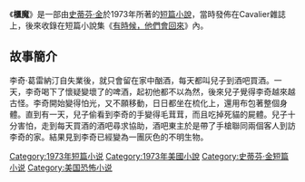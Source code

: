 {{infobox Book | 
| name            = 灰色菌
|  title_orig    = '''Gray Matter'''
|image =
|   image_caption =
| author        = [[史蒂芬·金|史蒂芬·金]]
| country         = {{USA}}
| language        = [[英文|英文]]
| series          = 
|  genre         = [[短篇小說|短篇小說]]
|   release_date  = 1973年
}}
《'''櫃魔'''》是一部由[[史蒂芬·金|史蒂芬·金]]於1973年所著的[[短篇小說|短篇小說]]，當時發佈在Cavalier雜誌上，後來收錄在短篇小說集《[[有時候，他們會回來|有時候，他們會回來]]》內。
==故事簡介==
李奇·葛雷納汀自失業後，就只會留在家中酗酒，每天都叫兒子到酒吧買酒。一天，李奇喝下了懷疑變壞了的啤酒，起初他都不以為然，後來兒子覺得李奇越來越古怪。李奇開始變得怕光，又不願移動，日日都坐在梳化上，還用布包著整個身體。直到有一天，兒子偷看到李奇的手變得毛茸茸，而且吃掉死貓的屍體。兒子十分害怕，走到每天買酒的酒吧尋求協助，酒吧東主於是帶了手槍聯同兩個客人到訪李奇的家。結果見到李奇已經變為一團灰色的不明生物。

{{有時候，他們會回來}}
{{史蒂芬·金}}
{{小說小作品}}

[[Category:1973年短篇小说|Category:1973年短篇小说]]
[[Category:1973年美國小說|Category:1973年美國小說]]
[[Category:史蒂芬·金短篇小说|Category:史蒂芬·金短篇小说]]
[[Category:美国恐怖小说|Category:美国恐怖小说]]